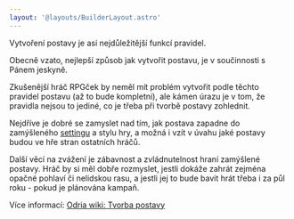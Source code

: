 ```yaml
---
layout: '@layouts/BuilderLayout.astro'
---
```





<Gap height={4} />

<Properties components={components} />

<Gap height={4} />

<Collapsible header="Tvorba postavy" open={true}>

<Box height="45rem" overflowY="auto">

Vytvoření postavy je asi nejdůležitější funkcí pravidel.

Obecně vzato, nejlepší způsob jak vytvořit postavu, je v součinnosti s Pánem jeskyně.

Zkušenější hráč RPGček by neměl mít problém vytvořit podle těchto pravidel postavu (až to bude kompletní), ale kámen úrazu je v tom, že pravidla nejsou to jediné, co je třeba při tvorbě postavy zohlednit.

Nejdříve je dobré se zamyslet nad tím, jak postava zapadne do zamýšleného [settingu](http://www.odria.eu/wiki/index.php/Kategorie:Settingy) a stylu hry, a možná i vzít v úvahu jaké postavy budou ve hře stran ostatních hráčů.

Další věcí na zvážení je zábavnost a zvládnutelnost hraní zamýšlené postavy. Hráč by si měl dobře rozmyslet, jestli dokáže zahrát zejména opačné pohlaví či nelidskou rasu, a jestli jej to bude bavit hrát třeba i za půl roku - pokud je plánována kampaň.

Více informací: [Odria wiki: Tvorba postavy](http://www.odria.eu/wiki/index.php/Tvorba_postavy)

</Box>

</Collapsible>

<BlockList />
